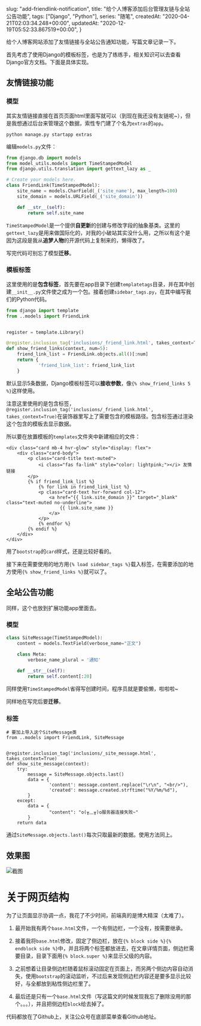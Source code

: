 
  slug: "add-friendlink-notification",
  title: "给个人博客添加后台管理友链与全站公告功能",
  tags: ["Django", "Python"],
  series: "随笔",
  createdAt: "2020-04-21T02:03:34.248+00:00",
  updatedAt: "2020-12-19T05:52:33.867519+00:00",
}

给个人博客网站添加了友情链接与全站公告通知功能，写篇文章记录一下。

首先考虑了使用Django的模板标签，也是为了练练手，相关知识可以去查看Django官方文档。下面是具体实现。

## 友情链接功能

### 模型

其实友情链接直接在首页页面html里面写就可以（到现在我还没有友链呢~），但是我想通过后台来管理这个数据，索性专门建了个名为`extras`的`app`。

```
python manage.py startapp extras
```

编辑`models.py`文件：

```python
from django.db import models
from model_utils.models import TimeStampedModel
from django.utils.translation import gettext_lazy as _

# Create your models here.
class FriendLink(TimeStampedModel):
    site_name = models.CharField(_('site_name'), max_length=100)
    site_domain = models.URLField(_('site_domain'))

    def __str__(self):
        return self.site_name
```

`TimeStampedModel`是一个提供**自更新**的创建与修改字段的抽象基类。这里的`gettext_lazy`是用来做国际化的，对我的小破站其实没什么用，之所以有这个是因为这段是我从**追梦人物**的开源代码上复制来的，懒得改了。

写完代码可别忘了模型**迁移**。

### 模板标签

这里使用的是**包含标签**，首先要在app目录下创建`templatetags`目录，并在其中创建`__init__.py`文件使之成为一个包。接着创建`sidebar_tags.py`，在其中编写我们的Python代码。

```python
from django import template
from ..models import FriendLink


register = template.Library()

@register.inclusion_tag('inclusions/_friend_link.html', takes_context=True)
def show_friend_links(context, num=5):
    friend_link_list = FriendLink.objects.all()[:num]
    return {
            'friend_link_list': friend_link_list
    }
```

默认显示5条数据，Django模板标签可以**接收参数**，像`{% show_friend_links 5 %}`这样使用。

注意这里使用的是包含标签，`@register.inclusion_tag('inclusions/_friend_link.html', takes_context=True)`在装饰器里写上了需要包含的模板路径。包含标签通过渲染这个包含的模板去显示数据。

所以要在放置模板的`templates`文件夹中新建相应的文件：

```
<div class="card mb-4 hvr-glow" style="display: flex">
    <div class="card-body">
        <p class="card-title text-muted">
            <i class="fas fa-link" style="color: lightpink;"></i> 友情链接
        </p>
        {% if friend_link_list %}
            {% for link in friend_link_list %}
            <p class="card-text hvr-forward col-12">
                <a href="{{ link.site_domain }}" target="_blank" class="text-muted no-underline">
                    {{ link.site_name }}
                </a>
            </p>
            {% endfor %}
        {% endif %}
    </div>
</div>
```
用了`bootstrap`的`card`样式，还是比较好看的。

接下来在需要使用的地方用`{% load sidebar_tags %}`载入标签，在需要添加的地方使用`{% show_friend_links %}`就可以了。

## 全站公告功能

同样，这个也放到扩展功能app里面去。

### 模型

```python
class SiteMessage(TimeStampedModel):
    content = models.TextField(verbose_name="正文")
    
    class Meta:
        verbose_name_plural = '通知'

    def __str__(self):
        return self.content[:20]
```

同样使用`TimeStampedModel`省得写创建时间，程序员就是要偷懒，啦啦啦~

同样地在写完后要**迁移**。

### 标签

```
# 要加上导入这个SiteMessage类
from ..models import FriendLink, SiteMessage


@register.inclusion_tag('inclusions/_site_message.html', takes_context=True)
def show_site_message(context):
    try:
        message = SiteMessage.objects.last()
        data = {
                'content': message.content.replace("\r\n", "<br/>"),
                'created': message.created.strftime("%Y/%m/%d"),
        }
    except:
        data = {
                "content": "o(╥﹏╥)o服务器连接失败~"
        }
    return data
```
通过`SiteMessage.objects.last()`每次只取最新的数据。使用方法同上。

## 效果图

![截图](https://i.loli.net/2019/12/29/Aflm5Dh6VZykFxs.png)

# 关于网页结构

为了让页面显示协调一点，我花了不少时间，前端真的是博大精深（太难了）。

1. 最开始我有两个`base.html`文件，一个有侧边栏，一个没有，按需要继承。

2. 接着我将`base.html`修改，固定了侧边栏，放在`{% block side %}{% endblock side %}`中，并且将两个标签都放进去，在文章详情页面，侧边栏需要目录，目录下面用`{% block.super %}`来显示父级的内容。

3. 之前想着让目录侧边栏随着鼠标滚动固定在页面上，而另两个侧边内容自动消失，使用`bootstrap`的滚动监听，不过后来发现侧边栏内容还是要多显示比较好，与全都放到粘性侧边栏里了。

4. 最后还是只有一个`base.html`文件（写这篇文的时候发现我忘了删除没用的那个。。。），并且把侧边栏`block`给去掉了。

代码都放在了Github上，关注公众号在底部菜单查看Github地址。

